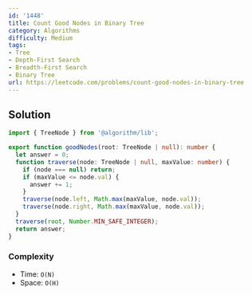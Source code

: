 ```yaml
---
id: '1448'
title: Count Good Nodes in Binary Tree
category: Algorithms
difficulty: Medium
tags:
- Tree
- Depth-First Search
- Breadth-First Search
- Binary Tree
url: https://leetcode.com/problems/count-good-nodes-in-binary-tree
---
```


## Solution

```typescript filename="solution.ts" copy
import { TreeNode } from '@algorithm/lib';

export function goodNodes(root: TreeNode | null): number {
  let answer = 0;
  function traverse(node: TreeNode | null, maxValue: number) {
    if (node === null) return;
    if (maxValue <= node.val) {
      answer += 1;
    }
    traverse(node.left, Math.max(maxValue, node.val));
    traverse(node.right, Math.max(maxValue, node.val));
  }
  traverse(root, Number.MIN_SAFE_INTEGER);
  return answer;
}
```

### Complexity

- Time: `O(N)`
- Space: `O(H)`

